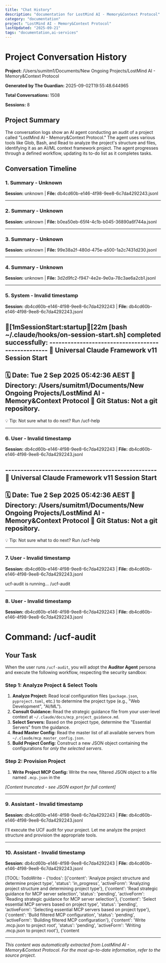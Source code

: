 ```yaml
---
title: "Chat History"
description: "documentation for LostMind AI - Memory&Context Protocol"
category: "documentation"
project: "LostMind AI - Memory&Context Protocol"
lastUpdated: "2025-09-21"
tags: "documentation,ai-services"
---
```


# Project Conversation History

**Project:** /Users/sumitm1/Documents/New Ongoing Projects/LostMind AI - Memory&Context Protocol

**Generated by The Guardian:** 2025-09-02T19:55:48.644965

**Total Conversations:** 1508

**Sessions:** 8

## Project Summary

The conversation logs show an AI agent conducting an audit of a project called "LostMind AI - Memory&Context Protocol." The agent uses various tools like Glob, Bash, and Read to analyze the project's structure and files, identifying it as an AI/ML context framework project.  The agent progresses through a defined workflow, updating its to-do list as it completes tasks.

## Conversation Timeline

### 1. Summary - Unknown

**Session:** unknown | **File:** db4cd60b-e146-4f98-9ee8-6c7da4292243.jsonl

---

### 2. Summary - Unknown

**Session:** unknown | **File:** b0ea50eb-65f4-4c1b-b045-36890a6f744a.jsonl

---

### 3. Summary - Unknown

**Session:** unknown | **File:** 99e38a2f-480d-475e-a500-1a2c7431d230.jsonl

---

### 4. Summary - Unknown

**Session:** unknown | **File:** 3d2d9fc2-f947-4e2e-9e0a-78c3ae6a2cb1.jsonl

---

### 5. System - Invalid timestamp

**Session:** db4cd60b-e146-4f98-9ee8-6c7da4292243 | **File:** db4cd60b-e146-4f98-9ee8-6c7da4292243.jsonl

[1mSessionStart:startup[22m [bash ~/.claude/hooks/on-session-start.sh] completed successfully: --------------------------------------------------
🚀 Universal Claude Framework v11 Session Start
--------------------------------------------------
🗓️  Date: Tue  2 Sep 2025 05:42:36 AEST
📍  Directory: /Users/sumitm1/Documents/New Ongoing Projects/LostMind AI - Memory&Context Protocol
🌳 Git Status:
   Not a git repository.
--------------------------------------------------
💡 Tip: Not sure what to do next? Run /ucf-help

---

### 6. User - Invalid timestamp

**Session:** db4cd60b-e146-4f98-9ee8-6c7da4292243 | **File:** db4cd60b-e146-4f98-9ee8-6c7da4292243.jsonl

<session-start-hook>--------------------------------------------------
🚀 Universal Claude Framework v11 Session Start
--------------------------------------------------
🗓️  Date: Tue  2 Sep 2025 05:42:36 AEST
📍  Directory: /Users/sumitm1/Documents/New Ongoing Projects/LostMind AI - Memory&Context Protocol
🌳 Git Status:
   Not a git repository.
--------------------------------------------------
💡 Tip: Not sure what to do next? Run /ucf-help</session-start-hook>

---

### 7. User - Invalid timestamp

**Session:** db4cd60b-e146-4f98-9ee8-6c7da4292243 | **File:** db4cd60b-e146-4f98-9ee8-6c7da4292243.jsonl

<command-message>ucf-audit is running…</command-message>
<command-name>/ucf-audit</command-name>

---

### 8. User - Invalid timestamp

**Session:** db4cd60b-e146-4f98-9ee8-6c7da4292243 | **File:** db4cd60b-e146-4f98-9ee8-6c7da4292243.jsonl

# Command: /ucf-audit

## Your Task

When the user runs `/ucf-audit`, you will adopt the **Auditor Agent** persona and execute the following workflow, respecting the security sandbox:

### Step 1: Analyze Project & Select Tools
1.  **Analyze Project:** Read local configuration files (`package.json`, `pyproject.toml`, etc.) to determine the project type (e.g., "Web Development", "AI/ML").
2.  **Consult Guidance:** Read the strategic guidance file from your user-level context at `~/.claude/docs/mcp_project_guidance.md`.
3.  **Select Servers:** Based on the project type, determine the "Essential Servers" from the guidance.
4.  **Read Master Config:** Read the master list of all available servers from `~/.claude/mcp_master_config.json`.
5.  **Build Project Config:** Construct a new JSON object containing the configurations for *only the selected servers*.

### Step 2: Provision Project
1.  **Write Project MCP Config:** Write the new, filtered JSON object to a file named `.mcp.json` in the 

*[Content truncated - see JSON export for full content]*

---

### 9. Assistant - Invalid timestamp

**Session:** db4cd60b-e146-4f98-9ee8-6c7da4292243 | **File:** db4cd60b-e146-4f98-9ee8-6c7da4292243.jsonl

I'll execute the UCF audit for your project. Let me analyze the project structure and provision the appropriate tools.

---

### 10. Assistant - Invalid timestamp

**Session:** db4cd60b-e146-4f98-9ee8-6c7da4292243 | **File:** db4cd60b-e146-4f98-9ee8-6c7da4292243.jsonl

[TOOL: TodoWrite - {'todos': [{'content': 'Analyze project structure and determine project type', 'status': 'in_progress', 'activeForm': 'Analyzing project structure and determining project type'}, {'content': 'Read strategic guidance for MCP server selection', 'status': 'pending', 'activeForm': 'Reading strategic guidance for MCP server selection'}, {'content': 'Select essential MCP servers based on project type', 'status': 'pending', 'activeForm': 'Selecting essential MCP servers based on project type'}, {'content': 'Build filtered MCP configuration', 'status': 'pending', 'activeForm': 'Building filtered MCP configuration'}, {'content': 'Write .mcp.json to project root', 'status': 'pending', 'activeForm': 'Writing .mcp.json to project root'}, {'content

---
*This content was automatically extracted from LostMind AI - Memory&Context Protocol. For the most up-to-date information, refer to the source project.*
